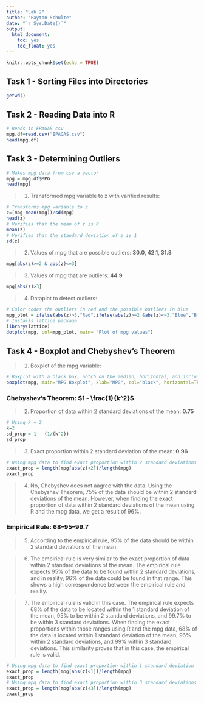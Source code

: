 ```yaml
---
title: "Lab 2"
author: "Payton Schulte"
date: "`r Sys.Date()`"
output: 
  html_document:
    toc: yes
    toc_float: yes
---
```


```r
knitr::opts_chunk$set(echo = TRUE)
```

## Task 1 - Sorting Files into Directories
```r
getwd()
```

## Task 2 - Reading Data into R
```r
# Reads in EPAGAS csv
mpg.df=read.csv("EPAGAS.csv")
head(mpg.df)
```

## Task 3 - Determining Outliers
```r
# Makes mpg data from csv a vector
mpg = mpg.df$MPG
head(mpg)
```

>1. Transformed mpg variable to z with varified results:
```r
# Transforms mpg variable to z
z=(mpg-mean(mpg))/sd(mpg)
head(z)
# Verifies that the mean of z is 0
mean(z)
# Verifies that the standard deviation of z is 1
sd(z)
```

>2. Values of mpg that are possible outliers: **30.0, 42.1, 31.8**
```r
mpg[abs(z)>=2 & abs(z)<=3]
```

>3. Values of mpg that are outliers: **44.9**
```r
mpg[abs(z)>3]
```

>4. Dataplot to detect outliers:
```r
# Color codes the outliers in red and the possible outliers in blue
mpg_plot = ifelse(abs(z)>3,"Red",ifelse(abs(z)>=2 &abs(z)<=3,"Blue","Black"))
# Installs lattice package
library(lattice)
dotplot(mpg, col=mpg_plot, main= "Plot of mpg values")
```

## Task 4 - Boxplot and Chebyshev's Theorem
>1. Boxplot of the mpg variable:
```r
# Boxplot with a black box, notch on the median, horizontal, and includes a title
boxplot(mpg, main="MPG Boxplot", xlab="MPG", col="black", horizontal=TRUE, notch=TRUE)
```

### Chebyshev's Theorem: $1 - \frac{1}{k^2}$

>2. Proportion of data within 2 standard deviations of the mean: **0.75**
```r
# Using k = 2
k=2
sd_prop = 1 - (1/(k^2))
sd_prop
```

>3. Exact proportion within 2 standard deviation of the mean: **0.96**
```r
# Using mpg data to find exact proportion within 2 standard deviations
exact_prop = length(mpg[abs(z)<2])/length(mpg)
exact_prop
```

>4. No, Chebyshev does not aagree with the data. Using the Chebyshev Theorem, 75% of the data should be within 2 standard deviations of the mean. However, when finding the exact proportion of data within 2 standard deviations of the mean using R and the mpg data, we get a result of 96%.

### Empirical Rule: 68–95–99.7

>5. According to the empirical rule, 95% of the data should be within 2 standard deviations of the mean.

>6. The empirical rule is very similar to the exact proportion of data within 2 standard deviations of the mean. The empirical rule expects 95% of the data to be found within 2 standard deviations, and in reality, 96% of the data could be found in that range. This shows a high correspondence between the empirical rule and reality. 

>7. The empirical rule is valid in this case. The empirical rule expects 68% of the data to be located within the 1 standard deviation of the mean, 95% to be within 2 standard deviations, and 99.7% to be within 3 standard deviations. When finding the exact proportions within those ranges using R and the mpg data, 68% of the data is located within 1 standard deviation of the mean, 96% within 2 standard deviations, and 99% within 3 standard deviations. This similarity proves that in this case, the empirical rule is valid. 
```r
# Using mpg data to find exact proportion within 1 standard deviation
exact_prop = length(mpg[abs(z)<1])/length(mpg)
exact_prop
# Using mpg data to find exact proportion within 3 standard deviations
exact_prop = length(mpg[abs(z)<3])/length(mpg)
exact_prop
```


